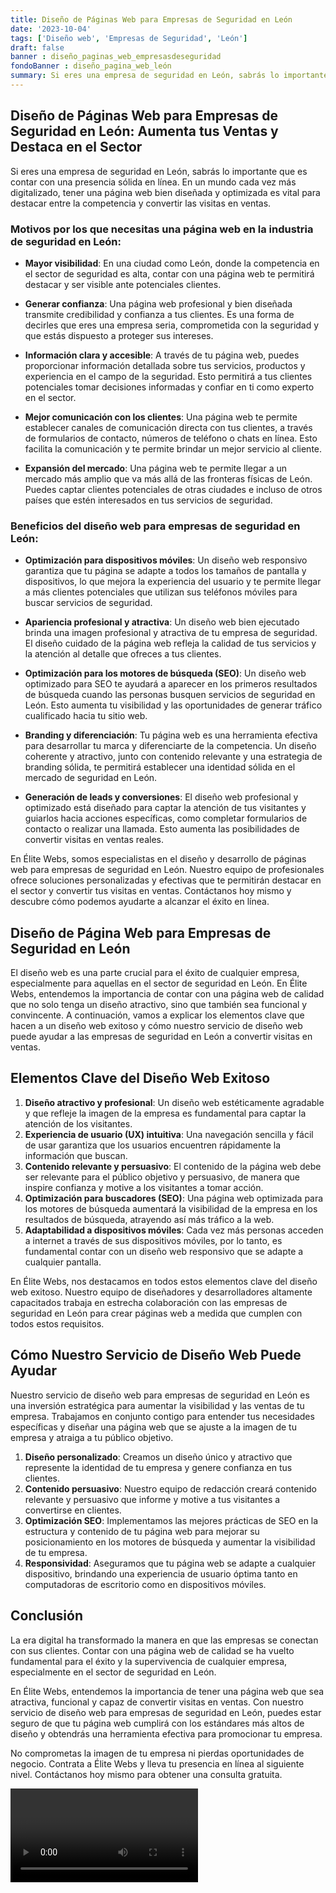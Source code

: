 ```yaml
---
title: Diseño de Páginas Web para Empresas de Seguridad en León
date: '2023-10-04'
tags: ['Diseño web', 'Empresas de Seguridad', 'León']
draft: false
banner : diseño_paginas_web_empresasdeseguridad
fondoBanner : diseño_pagina_web_león
summary: Si eres una empresa de seguridad en León, sabrás lo importante que es contar con una presencia sólida en línea. En un mundo cada vez más digitalizado, tener una página web bien diseñada y optimizada es vital para destacar entre la competencia y convertir las visitas en ventas.
---
```


## Diseño de Páginas Web para Empresas de Seguridad en León: Aumenta tus Ventas y Destaca en el Sector

Si eres una empresa de seguridad en León, sabrás lo importante que es contar con una presencia sólida en línea. En un mundo cada vez más digitalizado, tener una página web bien diseñada y optimizada es vital para destacar entre la competencia y convertir las visitas en ventas.

### Motivos por los que necesitas una página web en la industria de seguridad en León:

- **Mayor visibilidad**: En una ciudad como León, donde la competencia en el sector de seguridad es alta, contar con una página web te permitirá destacar y ser visible ante potenciales clientes.

- **Generar confianza**: Una página web profesional y bien diseñada transmite credibilidad y confianza a tus clientes. Es una forma de decirles que eres una empresa seria, comprometida con la seguridad y que estás dispuesto a proteger sus intereses.

- **Información clara y accesible**: A través de tu página web, puedes proporcionar información detallada sobre tus servicios, productos y experiencia en el campo de la seguridad. Esto permitirá a tus clientes potenciales tomar decisiones informadas y confiar en ti como experto en el sector.

- **Mejor comunicación con los clientes**: Una página web te permite establecer canales de comunicación directa con tus clientes, a través de formularios de contacto, números de teléfono o chats en línea. Esto facilita la comunicación y te permite brindar un mejor servicio al cliente.

- **Expansión del mercado**: Una página web te permite llegar a un mercado más amplio que va más allá de las fronteras físicas de León. Puedes captar clientes potenciales de otras ciudades e incluso de otros países que estén interesados en tus servicios de seguridad.

### Beneficios del diseño web para empresas de seguridad en León:

- **Optimización para dispositivos móviles**: Un diseño web responsivo garantiza que tu página se adapte a todos los tamaños de pantalla y dispositivos, lo que mejora la experiencia del usuario y te permite llegar a más clientes potenciales que utilizan sus teléfonos móviles para buscar servicios de seguridad.

- **Apariencia profesional y atractiva**: Un diseño web bien ejecutado brinda una imagen profesional y atractiva de tu empresa de seguridad. El diseño cuidado de la página web refleja la calidad de tus servicios y la atención al detalle que ofreces a tus clientes.

- **Optimización para los motores de búsqueda (SEO)**: Un diseño web optimizado para SEO te ayudará a aparecer en los primeros resultados de búsqueda cuando las personas busquen servicios de seguridad en León. Esto aumenta tu visibilidad y las oportunidades de generar tráfico cualificado hacia tu sitio web.

- **Branding y diferenciación**: Tu página web es una herramienta efectiva para desarrollar tu marca y diferenciarte de la competencia. Un diseño coherente y atractivo, junto con contenido relevante y una estrategia de branding sólida, te permitirá establecer una identidad sólida en el mercado de seguridad en León.

- **Generación de leads y conversiones**: El diseño web profesional y optimizado está diseñado para captar la atención de tus visitantes y guiarlos hacia acciones específicas, como completar formularios de contacto o realizar una llamada. Esto aumenta las posibilidades de convertir visitas en ventas reales.

En Élite Webs, somos especialistas en el diseño y desarrollo de páginas web para empresas de seguridad en León. Nuestro equipo de profesionales ofrece soluciones personalizadas y efectivas que te permitirán destacar en el sector y convertir tus visitas en ventas. Contáctanos hoy mismo y descubre cómo podemos ayudarte a alcanzar el éxito en línea.

<GifSeo />

<Cta />

## Diseño de Página Web para Empresas de Seguridad en León



El diseño web es una parte crucial para el éxito de cualquier empresa, especialmente para aquellas en el sector de seguridad en León. En Élite Webs, entendemos la importancia de contar con una página web de calidad que no solo tenga un diseño atractivo, sino que también sea funcional y convincente. A continuación, vamos a explicar los elementos clave que hacen a un diseño web exitoso y cómo nuestro servicio de diseño web puede ayudar a las empresas de seguridad en León a convertir visitas en ventas.

## Elementos Clave del Diseño Web Exitoso

1. **Diseño atractivo y profesional**: Un diseño web estéticamente agradable y que refleje la imagen de la empresa es fundamental para captar la atención de los visitantes.
2. **Experiencia de usuario (UX) intuitiva**: Una navegación sencilla y fácil de usar garantiza que los usuarios encuentren rápidamente la información que buscan.
3. **Contenido relevante y persuasivo**: El contenido de la página web debe ser relevante para el público objetivo y persuasivo, de manera que inspire confianza y motive a los visitantes a tomar acción.
4. **Optimización para buscadores (SEO)**: Una página web optimizada para los motores de búsqueda aumentará la visibilidad de la empresa en los resultados de búsqueda, atrayendo así más tráfico a la web.
5. **Adaptabilidad a dispositivos móviles**: Cada vez más personas acceden a internet a través de sus dispositivos móviles, por lo tanto, es fundamental contar con un diseño web responsivo que se adapte a cualquier pantalla.

En Élite Webs, nos destacamos en todos estos elementos clave del diseño web exitoso. Nuestro equipo de diseñadores y desarrolladores altamente capacitados trabaja en estrecha colaboración con las empresas de seguridad en León para crear páginas web a medida que cumplen con todos estos requisitos.

## Cómo Nuestro Servicio de Diseño Web Puede Ayudar

Nuestro servicio de diseño web para empresas de seguridad en León es una inversión estratégica para aumentar la visibilidad y las ventas de tu empresa. Trabajamos en conjunto contigo para entender tus necesidades específicas y diseñar una página web que se ajuste a la imagen de tu empresa y atraiga a tu público objetivo.

1. **Diseño personalizado**: Creamos un diseño único y atractivo que represente la identidad de tu empresa y genere confianza en tus clientes.
2. **Contenido persuasivo**: Nuestro equipo de redacción creará contenido relevante y persuasivo que informe y motive a tus visitantes a convertirse en clientes.
3. **Optimización SEO**: Implementamos las mejores prácticas de SEO en la estructura y contenido de tu página web para mejorar su posicionamiento en los motores de búsqueda y aumentar la visibilidad de tu empresa.
4. **Responsividad**: Aseguramos que tu página web se adapte a cualquier dispositivo, brindando una experiencia de usuario óptima tanto en computadoras de escritorio como en dispositivos móviles.

## Conclusión

La era digital ha transformado la manera en que las empresas se conectan con sus clientes. Contar con una página web de calidad se ha vuelto fundamental para el éxito y la supervivencia de cualquier empresa, especialmente en el sector de seguridad en León.

En Élite Webs, entendemos la importancia de tener una página web que sea atractiva, funcional y capaz de convertir visitas en ventas. Con nuestro servicio de diseño web para empresas de seguridad en León, puedes estar seguro de que tu página web cumplirá con los estándares más altos de diseño y obtendrás una herramienta efectiva para promocionar tu empresa.

No comprometas la imagen de tu empresa ni pierdas oportunidades de negocio. Contrata a Élite Webs y lleva tu presencia en línea al siguiente nivel. Contáctanos hoy mismo para obtener una consulta gratuita.

<Video />

<CtaBot job='Empresas de Seguridad' city='León'/>

<Gmaps query='León+españa+maps' />